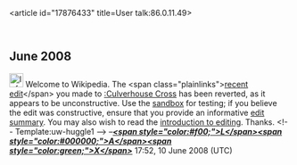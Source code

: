 <article id="17876433" title=User talk:86.0.11.49>
	<talkpage id="17876433" title="User talk:86.0.11.49">
== June 2008 ==

[[Image:Information.png|25px]] Welcome to Wikipedia. The &lt;span class=&quot;plainlinks&quot;&gt;[http://en.wikipedia.org/wiki/Culverhouse_Cross?diff=218442717 recent edit]&lt;/span&gt; you made to [[:Culverhouse Cross]] has been reverted, as it appears to be unconstructive. Use the [[Wikipedia:Sandbox|sandbox]] for testing; if you believe the edit was constructive, ensure that you provide an informative [[Help:Edit summary|edit summary]]. You may also wish to read the [[Wikipedia:Introduction|introduction to editing]]. Thanks. &lt;!-- Template:uw-huggle1 --&gt; –'''''[[User:LAX|&lt;span style=&quot;color:#f00;&quot;&gt;L&lt;/span&gt;]][[User talk:LAX|&lt;span style=&quot;color:#000000;&quot;&gt;A&lt;/span&gt;]][[Special:Contributions/LAX|&lt;span style=&quot;color:green;&quot;&gt;X&lt;/span&gt;]]''''' 17:52, 10 June 2008 (UTC)
	</talkpage>
</article>